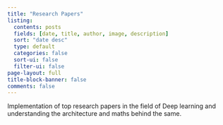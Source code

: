 ```yaml
---
title: "Research Papers"
listing:
  contents: posts
  fields: [date, title, author, image, description]
  sort: "date desc"
  type: default
  categories: false
  sort-ui: false
  filter-ui: false
page-layout: full
title-block-banner: false
comments: false
---
```

Implementation of top research papers in the field of Deep learning and understanding the architecture and maths behind the same. 